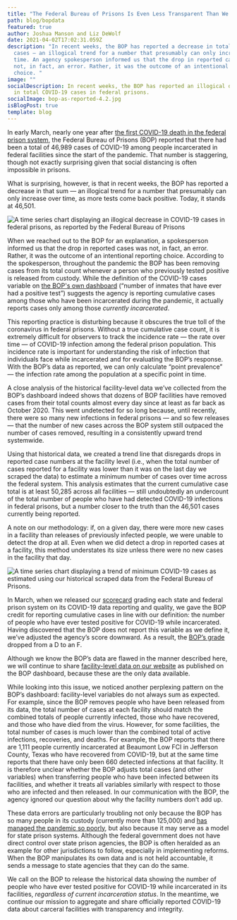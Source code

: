 ```yaml
---
title: "The Federal Bureau of Prisons Is Even Less Transparent Than We’d Thought "
path: blog/bopdata
featured: true
author: Joshua Manson and Liz DeWolf
date: 2021-04-02T17:02:31.059Z
description: "In recent weeks, the BOP has reported a decrease in total COVID-19
  cases — an illogical trend for a number that presumably can only increase over
  time. An agency spokesperson informed us that the drop in reported cases was
  not, in fact, an error. Rather, it was the outcome of an intentional reporting
  choice. "
image: ""
socialDescription: In recent weeks, the BOP has reported an illogical decrease
  in total COVID-19 cases in federal prisons.
socialImage: bop-as-reported-4.2.jpg
isBlogPost: true
template: blog
---
```

In early March, nearly one year after [the first COVID-19 death in the federal prison system](https://www.nbcnews.com/news/us-news/1st-federal-inmate-die-coronavirus-wrote-heartbreaking-letter-judge-n1176961), the Federal Bureau of Prisons (BOP) reported that there had been a total of 46,989 cases of COVID-19 among people incarcerated in federal facilities since the start of the pandemic. That number is staggering, though not exactly surprising given that social distancing is often impossible in prisons. 

What is surprising, however, is that in recent weeks, the BOP has reported a decrease in that sum — an illogical trend for a number that presumably can only increase over time, as more tests come back positive. Today, it stands at 46,501.

![A time series chart displaying an illogical decrease in COVID-19 cases in federal prisons, as reported by the Federal Bureau of Prisons](bop-as-reported-4.2.jpg "People who have been infected with COVID-19 in federal prisons, as reported by the BOP")

When we reached out to the BOP for an explanation, a spokesperson informed us that the drop in reported cases was not, in fact, an error. Rather, it was the outcome of an intentional reporting choice. According to the spokesperson, throughout the pandemic the BOP has been removing cases from its total count whenever a person who previously tested positive is released from custody. While the definition of the COVID-19 cases variable on [the BOP's own dashboard](https://www.bop.gov/coronavirus/) (“number of inmates that have ever had a positive test”) suggests the agency is reporting cumulative cases among those who have been incarcerated during the pandemic, it actually reports cases only among those *currently incarcerated*.

This reporting practice is disturbing because it obscures the true toll of the coronavirus in federal prisons. Without a true cumulative case count, it is extremely difficult for observers to track the incidence rate — the rate over time — of COVID-19 infection among the federal prison population. This incidence rate is important for understanding the risk of infection that individuals face while incarcerated and for evaluating the BOP’s response. With the BOP’s data as reported, we can only calculate “point prevalence” — the infection rate among the population at a specific point in time.

A close analysis of the historical facility-level data we’ve collected from the BOP’s dashboard indeed shows that dozens of BOP facilities have removed cases from their total counts almost every day since at least as far back as October 2020. This went undetected for so long because, until recently, there were so many new infections in federal prisons — and so few releases — that the number of new cases across the BOP system still outpaced the number of cases removed, resulting in a consistently upward trend systemwide. 

Using that historical data, we created a trend line that disregards drops in reported case numbers at the facility level (i.e., when the total number of cases reported for a facility was lower than it was on the last day we scraped the data) to estimate a minimum number of cases over time across the federal system.  This analysis estimates that the current cumulative case total is at least 50,285 across all facilities — still undoubtedly an undercount of the total number of people who have had detected COVID-19 infections in federal prisons, but a number closer to the truth than the 46,501 cases currently being reported.

A note on our methodology: if, on a given day, there were more new cases in a facility than releases of previously infected people, we were unable to detect the drop at all. Even when we did detect a drop in reported cases at a facility, this method understates its size unless there were no new cases in the facility that day.

![A time series chart displaying a trend of minimum COVID-19 cases as estimated using our historical scraped data from the Federal Bureau of Prisons.](bop-minimum-estimate-4.2.jpg "Minimum number of people who have been infected with COVID-19 in federal prisons, estimated using our historical BOP data ")

In March, when we released our [scorecard](https://uclacovidbehindbars.org/blog/scorecard) grading each state and federal prison system on its COVID-19 data reporting and quality, we gave the BOP credit for reporting cumulative cases in line with our definition: the number of people who have ever tested positive for COVID-19 while incarcerated. Having discovered that the BOP does not report this variable as we define it, we’ve adjusted the agency’s score downward. As a result, the [BOP’s grade](https://uclacovidbehindbars.org/federal/#scorecard) dropped from a D to an F. 

Although we know the BOP’s data are flawed in the manner described here, we will continue to share [facility-level data on our website](https://uclacovidbehindbars.org/federal) as published on the BOP dashboard, because these are the only data available. 

While looking into this issue, we noticed another perplexing pattern on the BOP’s dashboard: facility-level variables do not always sum as expected. For example, since the BOP removes people who have been released from its data, the total number of cases at each facility should match the combined totals of people currently infected, those who have recovered, and those who have died from the virus. However, for some facilities, the total number of cases is much lower than the combined total of active infections, recoveries, and deaths. For example, the BOP reports that there are 1,111 people currently incarcerated at Beaumont Low FCI in Jefferson County, Texas who have recovered from COVID-19, but at the same time reports that there have only been 660 detected infections at that facility. It is therefore unclear whether the BOP adjusts total cases (and other variables) when transferring people who have been infected between its facilities, and whether it treats all variables similarly with respect to those who are infected and then released. In our communication with the BOP, the agency ignored our question about why the facility numbers don’t add up.

These data errors are particularly troubling not only because the BOP has so many people in its custody (currently more than 125,000) and [has managed the pandemic so poorly](https://www.pbs.org/newshour/nation/over-70-of-tested-inmates-in-federal-prisons-have-covid-19), but also because it may serve as a model for state prison systems. Although the federal government does not have direct control over state prison agencies, the BOP is often heralded as an example for other jurisdictions to follow, especially in implementing reforms. When the BOP manipulates its own data and is not held accountable, it sends a message to state agencies that they can do the same.

We call on the BOP to release the historical data showing the number of people who have ever tested positive for COVID-19 while incarcerated in its facilities, *regardless of current incarceration status*. In the meantime, we continue our mission to aggregate and share officially reported COVID-19 data about carceral facilities with transparency and integrity.